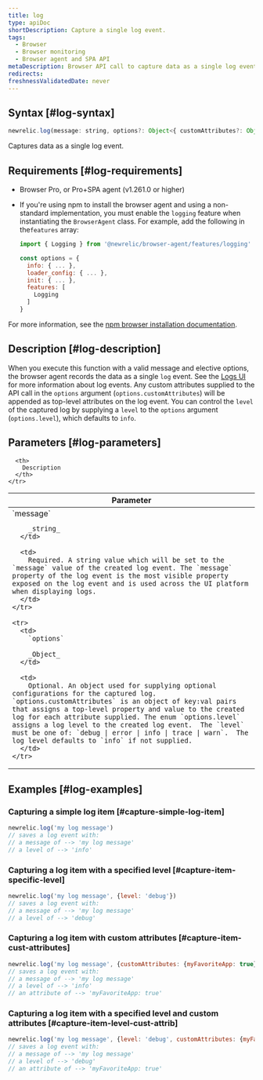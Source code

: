 ```yaml
---
title: log
type: apiDoc
shortDescription: Capture a single log event.
tags:
  - Browser
  - Browser monitoring
  - Browser agent and SPA API
metaDescription: Browser API call to capture data as a single log event.
redirects:
freshnessValidatedDate: never
---
```


## Syntax [#log-syntax]

```js
newrelic.log(message: string, options?: Object<{ customAttributes?: Object, level?: 'debug|error|info|trace|warn'}>)
```

Captures data as a single log event.

## Requirements [#log-requirements]

* Browser Pro, or Pro+SPA agent (v1.261.0 or higher)
* If you're using npm to install the browser agent and using a non-standard implementation, you must enable the `logging` feature when instantiating the `BrowserAgent` class. For example, add the following in the`features` array:

  ```js
  import { Logging } from '@newrelic/browser-agent/features/logging'

  const options = {
    info: { ... },
    loader_config: { ... },
    init: { ... },
    features: [
      Logging
    ]
  }
  ```

For more information, see the [npm browser installation documentation](https://www.npmjs.com/package/@newrelic/browser-agent#new-relic-browser-agent).

## Description [#log-description]

When you execute this function with a valid message and elective options, the browser agent records the data as a single `log` event.  See the [Logs UI](https://docs.newrelic.com/docs/logs/ui-data/use-logs-ui/) for more information about log events. Any custom attributes supplied to the API call in the `options` argument (`options.customAttributes`) will be appended as top-level attributes on the log event. You can control the `level` of the captured log by supplying a `level` to the `options` argument (`options.level`), which defaults to `info`.

## Parameters [#log-parameters]

<table>
  <thead>
    <tr>
      <th width="25%">
        Parameter
      </th>

      <th>
        Description
      </th>
    </tr>
  </thead>

  <tbody>
    <tr>
      <td>
        `message`

        _string_
      </td>

      <td>
        Required. A string value which will be set to the `message` value of the created log event. The `message` property of the log event is the most visible property exposed on the log event and is used across the UI platform when displaying logs.
      </td>
    </tr>

    <tr>
      <td>
        `options`

        _Object_
      </td>

      <td>
        Optional. An object used for supplying optional configurations for the captured log. `options.customAttributes` is an object of key:val pairs that assigns a top-level property and value to the created log for each attribute supplied. The enum `options.level` assigns a log level to the created log event.  The `level` must be one of: `debug | error | info | trace | warn`.  The log level defaults to `info` if not supplied.
      </td>
    </tr>
  </tbody>
</table>

## Examples [#log-examples]

### Capturing a simple log item [#capture-simple-log-item]

```js
newrelic.log('my log message')
// saves a log event with:
// a message of --> 'my log message'
// a level of --> 'info'
```

### Capturing a log item with a specified level [#capture-item-specific-level]

```js
newrelic.log('my log message', {level: 'debug'})
// saves a log event with:
// a message of --> 'my log message'
// a level of --> 'debug'
```

### Capturing a log item with custom attributes [#capture-item-cust-attributes]

```js
newrelic.log('my log message', {customAttributes: {myFavoriteApp: true}})
// saves a log event with:
// a message of --> 'my log message'
// a level of --> 'info'
// an attribute of --> 'myFavoriteApp: true'
```

### Capturing a log item with a specified level and custom attributes [#capture-item-level-cust-attrib]

```js
newrelic.log('my log message', {level: 'debug', customAttributes: {myFavoriteApp: true}})
// saves a log event with:
// a message of --> 'my log message'
// a level of --> 'debug'
// an attribute of --> 'myFavoriteApp: true'
```
